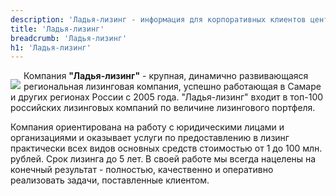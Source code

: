 ```yaml
---
description: 'Ладья-лизинг - информация для корпоративных клиентов центра Альфа.'
title: 'Ладья-лизинг'
breadcrumb: 'Ладья-лизинг'
h1: 'Ладья-лизинг'
---
```


<p style="float: left; margin-right: 5px; margin-bottom: -5px;">
	<img src="/local/templates/alpha/images/321.jpg" />
</p>
<p>
	 Компания <strong>"Ладья-лизинг"</strong> - крупная, динамично развивающаяся региональная лизинговая компания, успешно работающая в Самаре и других регионах России с 2005 года. "Ладья-лизинг" входит в топ-100 российских лизинговых компаний по величине лизингового портфеля.
</p>
<p>
	 Компания ориентирована на работу с юридическими лицами и организациями и оказывает услуги по предоставлению в лизинг практически всех видов основных средств стоимостью от 1 до 100 млн. рублей. Срок лизинга до 5 лет. В своей работе мы всегда нацелены на конечный результат - полностью, качественно и оперативно реализовать задачи, поставленные клиентом.
</p>